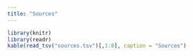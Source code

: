 ```yaml
---
title: "Sources"
---
```


```r
library(knitr)
library(readr)
kable(read_tsv("sources.tsv")[,1:8], caption = "Sources")
```